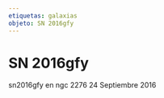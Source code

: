 ```yaml
---
etiquetas: galaxias
objeto: SN 2016gfy
---
```


# SN 2016gfy

<Imagen
  src="registro/sn2016-gfy_20160924_1_sn2016gfy_ngc2276.jpg"
  fecha="20160924"
/>

sn2016gfy en ngc 2276 24 Septiembre 2016